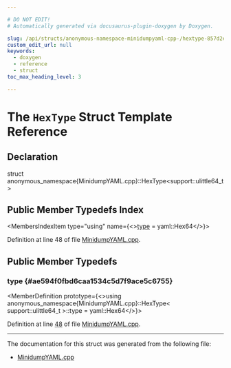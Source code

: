 ```yaml
---

# DO NOT EDIT!
# Automatically generated via docusaurus-plugin-doxygen by Doxygen.

slug: /api/structs/anonymous-namespace-minidumpyaml-cpp-/hextype-857d2eea5342a0f8aee544fd26932b85
custom_edit_url: null
keywords:
  - doxygen
  - reference
  - struct
toc_max_heading_level: 3

---
```





# The `HexType` Struct Template Reference

<DoxygenPage pluginConfig={pluginConfig}>



## Declaration

<CodeBlock>struct anonymous_namespace{MinidumpYAML.cpp}::HexType&lt;support::ulittle64&#95;t&gt;</CodeBlock>

## Public Member Typedefs Index

<MembersIndex>

<MembersIndexItem
  type="using"
  name={<><a href="#ae594f0fbd6caa1534c5d7f9ace5c6755">type</a> = yaml::Hex64</>}>
</MembersIndexItem>

</MembersIndex>


Definition at line 48 of file <a href="/docs/api/files/lib/lib/objectyaml/minidumpyaml-cpp">MinidumpYAML.cpp</a>.

<SectionDefinition>

## Public Member Typedefs

### type {#ae594f0fbd6caa1534c5d7f9ace5c6755}

<MemberDefinition
  prototype={<>using anonymous&#95;namespace&#123;MinidumpYAML.cpp&#125;::HexType&lt; support::ulittle64&#95;t &gt;::type =  yaml::Hex64</>}>

Definition at line <a href="/docs/api/files/lib/lib/objectyaml/minidumpyaml-cpp/#l00048">48</a> of file <a href="/docs/api/files/lib/lib/objectyaml/minidumpyaml-cpp">MinidumpYAML.cpp</a>.
</MemberDefinition>

</SectionDefinition>

<hr/>

The documentation for this struct was generated from the following file:

<ul>
<li><a href="/docs/api/files/lib/lib/objectyaml/minidumpyaml-cpp">MinidumpYAML.cpp</a></li>
</ul>

</DoxygenPage>
